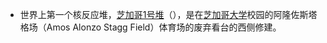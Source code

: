 * 世界上第一个核反应堆，[[芝加哥1号堆|芝加哥1号堆]]（{{lang-en|Chicago Pile-1}}），是在[[芝加哥大学|芝加哥大学]]校园的阿隆佐斯塔格场（Amos Alonzo Stagg Field）体育场的废弃看台的西侧修建。